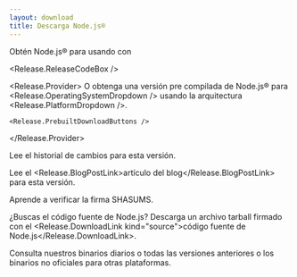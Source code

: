 ```yaml
---
layout: download
title: Descarga Node.js®
---
```


<section>
  Obtén Node.js® <Release.VersionDropdown /> para <Release.OperatingSystemDropdown /> usando <Release.InstallationMethodDropdown /> con <Release.PackageManagerDropdown />

  <Release.ReleaseCodeBox />

  <Release.Provider>
    O obtenga una versión pre compilada de Node.js® para <Release.OperatingSystemDropdown /> usando la arquitectura <Release.PlatformDropdown />.

    <Release.PrebuiltDownloadButtons />
  </Release.Provider>
</section>

<section>
  Lee el <Release.ChangelogLink>historial de cambios</Release.ChangelogLink> para esta versión.

  Lee el <Release.BlogPostLink>artículo del blog</Release.BlogPostLink> para esta versión.

  Aprende a <LinkWithArrow href="https://github.com/nodejs/node#verifying-binaries">verificar</LinkWithArrow> la firma SHASUMS.

  ¿Buscas el código fuente de Node.js? Descarga un archivo tarball firmado con el <Release.DownloadLink kind="source">código fuente de Node.js</Release.DownloadLink>.

  Consulta nuestros binarios <LinkWithArrow href="https://nodejs.org/download/nightly/">diarios</LinkWithArrow> o todas las <LinkWithArrow href="https://nodejs.org/download/release/">versiones anteriores</LinkWithArrow> o los binarios <LinkWithArrow href="https://unofficial-builds.nodejs.org/download/">no oficiales</LinkWithArrow> para otras plataformas.
</section>

